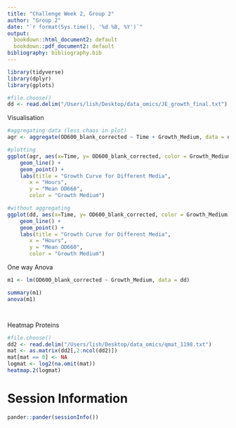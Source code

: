 ```yaml
---
title: "Challenge Week 2, Group 2"
author: "Group 2"
date: "`r format(Sys.time(), '%d %B, %Y')`"
output:
  bookdown::html_document2: default
  bookdown::pdf_document2: default
bibliography: bibliography.bib
---
```


```r
library(tidyverse)
library(dplyr)
library(gplots)
```


```r
#file.choose()
dd <- read.delim("/Users/lish/Desktop/data_omics/JE_growth_final.txt")
```


Visualisation
```r
#aggregating data (less chaos in plot)
agr <- aggregate(OD600_blank_corrected ~ Time + Growth_Medium, data = dd, FUN = mean, na.rm = T)

#plotting
ggplot(agr, aes(x=Time, y= OD600_blank_corrected, color = Growth_Medium)) +
    geom_line() +
    geom_point() +
    labs(title = "Growth Curve for Different Media",
       x = "Hours",
       y = "Mean OD660",
       color = "Growth Medium")

#without aggregating
ggplot(dd, aes(x=Time, y= OD600_blank_corrected, color = Growth_Medium)) +
    geom_line() +
    geom_point() +
    labs(title = "Growth Curve for Different Media",
       x = "Hours",
       y = "Mean OD660",
       color = "Growth Medium")
```


One way Anova
```r
m1 <- lm(OD600_blank_corrected ~ Growth_Medium, data = dd)

summary(m1)
anova(m1)




```

Heatmap Proteins
```r
#file.choose()
dd2 <- read.delim("/Users/lish/Desktop/data_omics/qmat_1198.txt")
mat <- as.matrix(dd2[,2:ncol(dd2)])
mat[mat == 0] <- NA
logmat <- log2(na.omit(mat))
heatmap.2(logmat)
```


# Session Information

```r
pander::pander(sessionInfo())
```


